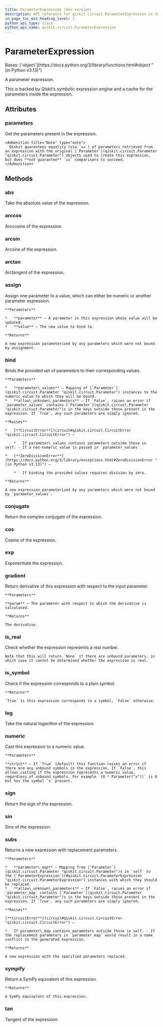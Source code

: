 ```yaml
---
title: ParameterExpression (dev version)
description: API reference for qiskit.circuit.ParameterExpression in the dev version of qiskit
in_page_toc_min_heading_level: 1
python_api_type: class
python_api_name: qiskit.circuit.ParameterExpression
---
```


# ParameterExpression

<Class id="qiskit.circuit.ParameterExpression" isDedicatedPage={true} signature="qiskit.circuit.ParameterExpression" modifiers="class">
  Bases: [`object`](https://docs.python.org/3/library/functions.html#object "(in Python v3.13)")

  A parameter expression.

  This is backed by Qiskit’s symbolic expression engine and a cache for the parameters inside the expression.

  ## Attributes

  ### parameters

  <Attribute id="qiskit.circuit.ParameterExpression.parameters">
    Get the parameters present in the expression.

    <Admonition title="Note" type="note">
      Qiskit guarantees equality (via `==`) of parameters retrieved from an expression with the original [`Parameter`](qiskit.circuit.Parameter "qiskit.circuit.Parameter") objects used to create this expression, but does **not guarantee** `is` comparisons to succeed.
    </Admonition>
  </Attribute>

  ## Methods

  ### abs

  <Function id="qiskit.circuit.ParameterExpression.abs" signature="abs()">
    Take the absolute value of the expression.
  </Function>

  ### arccos

  <Function id="qiskit.circuit.ParameterExpression.arccos" signature="arccos()">
    Arccosine of the expression.
  </Function>

  ### arcsin

  <Function id="qiskit.circuit.ParameterExpression.arcsin" signature="arcsin()">
    Arcsine of the expression.
  </Function>

  ### arctan

  <Function id="qiskit.circuit.ParameterExpression.arctan" signature="arctan()">
    Arctangent of the expression.
  </Function>

  ### assign

  <Function id="qiskit.circuit.ParameterExpression.assign" signature="assign(parameter, value)">
    Assign one parameter to a value, which can either be numeric or another parameter expression.

    **Parameters**

    *   **parameter** – A parameter in this expression whose value will be updated.
    *   **value** – The new value to bind to.

    **Returns**

    A new expression parameterized by any parameters which were not bound by assignment.
  </Function>

  ### bind

  <Function id="qiskit.circuit.ParameterExpression.bind" signature="bind(parameter_values, allow_unknown_parameters=False)">
    Binds the provided set of parameters to their corresponding values.

    **Parameters**

    *   **parameter\_values** – Mapping of [`Parameter`](qiskit.circuit.Parameter "qiskit.circuit.Parameter") instances to the numeric value to which they will be bound.
    *   **allow\_unknown\_parameters** – If `False`, raises an error if `parameter_values` contains [`Parameter`](qiskit.circuit.Parameter "qiskit.circuit.Parameter")s in the keys outside those present in the expression. If `True`, any such parameters are simply ignored.

    **Raises**

    *   [**CircuitError**](circuit#qiskit.circuit.CircuitError "qiskit.circuit.CircuitError") –

        *   If parameter\_values contains parameters outside those in self. - If a non-numeric value is passed in `parameter_values`.

    *   [**ZeroDivisionError**](https://docs.python.org/3/library/exceptions.html#ZeroDivisionError "(in Python v3.13)") –

        *   If binding the provided values requires division by zero.

    **Returns**

    A new expression parameterized by any parameters which were not bound by `parameter_values`.
  </Function>

  ### conjugate

  <Function id="qiskit.circuit.ParameterExpression.conjugate" signature="conjugate()">
    Return the complex conjugate of the expression.
  </Function>

  ### cos

  <Function id="qiskit.circuit.ParameterExpression.cos" signature="cos()">
    Cosine of the expression.
  </Function>

  ### exp

  <Function id="qiskit.circuit.ParameterExpression.exp" signature="exp()">
    Exponentiate the expression.
  </Function>

  ### gradient

  <Function id="qiskit.circuit.ParameterExpression.gradient" signature="gradient(param)">
    Return derivative of this expression with respect to the input parameter.

    **Parameters**

    **param** – The parameter with respect to which the derivative is calculated.

    **Returns**

    The derivative.
  </Function>

  ### is\_real

  <Function id="qiskit.circuit.ParameterExpression.is_real" signature="is_real()">
    Check whether the expression represents a real number.

    Note that this will return `None` if there are unbound parameters, in which case it cannot be determined whether the expression is real.
  </Function>

  ### is\_symbol

  <Function id="qiskit.circuit.ParameterExpression.is_symbol" signature="is_symbol()">
    Check if the expression corresponds to a plain symbol.

    **Returns**

    `True` is this expression corresponds to a symbol, `False` otherwise.
  </Function>

  ### log

  <Function id="qiskit.circuit.ParameterExpression.log" signature="log()">
    Take the natural logarithm of the expression.
  </Function>

  ### numeric

  <Function id="qiskit.circuit.ParameterExpression.numeric" signature="numeric(strict=True)">
    Cast this expression to a numeric value.

    **Parameters**

    **strict** – If `True` (default) this function raises an error if there are any unbound symbols in the expression. If `False`, this allows casting if the expression represents a numeric value, regardless of unbound symbols. For example `(0 * Parameter("x"))` is 0 but has the symbol `x` present.
  </Function>

  ### sign

  <Function id="qiskit.circuit.ParameterExpression.sign" signature="sign()">
    Return the sign of the expression.
  </Function>

  ### sin

  <Function id="qiskit.circuit.ParameterExpression.sin" signature="sin()">
    Sine of the expression.
  </Function>

  ### subs

  <Function id="qiskit.circuit.ParameterExpression.subs" signature="subs(parameter_map, allow_unknown_parameters=False)">
    Returns a new expression with replacement parameters.

    **Parameters**

    *   **parameter\_map** – Mapping from [`Parameter`](qiskit.circuit.Parameter "qiskit.circuit.Parameter")s in `self` to the [`ParameterExpression`](#qiskit.circuit.ParameterExpression "qiskit.circuit.ParameterExpression") instances with which they should be replaced.
    *   **allow\_unknown\_parameters** – If `False`, raises an error if `parameter_map` contains [`Parameter`](qiskit.circuit.Parameter "qiskit.circuit.Parameter")s in the keys outside those present in the expression. If `True`, any such parameters are simply ignored.

    **Raises**

    [**CircuitError**](circuit#qiskit.circuit.CircuitError "qiskit.circuit.CircuitError") –

    *   If parameter\_map contains parameters outside those in self. - If the replacement parameters in `parameter_map` would result in a name conflict in the generated expression.

    **Returns**

    A new expression with the specified parameters replaced.
  </Function>

  ### sympify

  <Function id="qiskit.circuit.ParameterExpression.sympify" signature="sympify()">
    Return a SymPy equivalent of this expression.

    **Returns**

    A SymPy equivalent of this expression.
  </Function>

  ### tan

  <Function id="qiskit.circuit.ParameterExpression.tan" signature="tan()">
    Tangent of the expression.
  </Function>
</Class>

